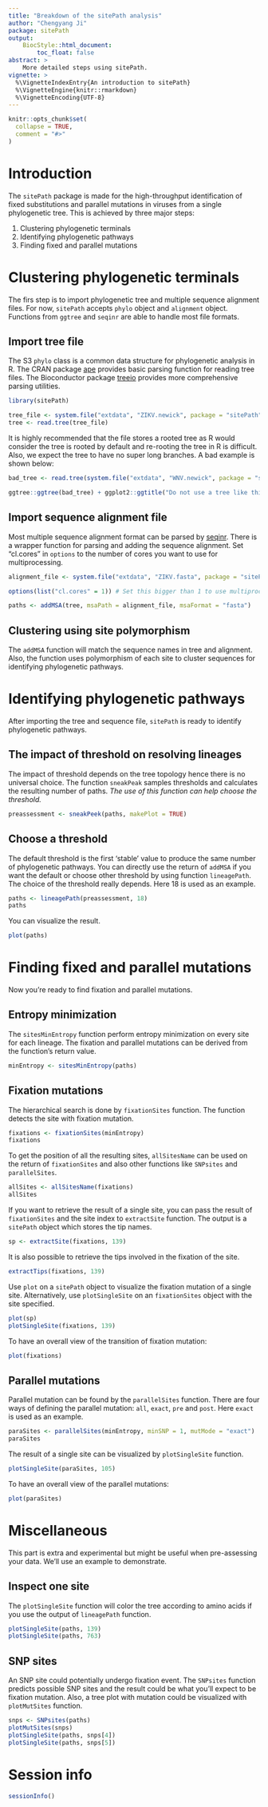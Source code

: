 ```yaml
---
title: "Breakdown of the sitePath analysis"
author: "Chengyang Ji"
package: sitePath
output: 
    BiocStyle::html_document:
        toc_float: false
abstract: >
    More detailed steps using sitePath.
vignette: >
  %\VignetteIndexEntry{An introduction to sitePath}
  %\VignetteEngine{knitr::rmarkdown}
  %\VignetteEncoding{UTF-8}
---
```


```r
knitr::opts_chunk$set(
  collapse = TRUE,
  comment = "#>"
)
```

# Introduction

The `sitePath` package is made for the high-throughput identification of fixed substitutions and parallel mutations in viruses from a single phylogenetic tree. This is achieved by three major steps:

1. Clustering phylogenetic terminals
2. Identifying phylogenetic pathways
3. Finding fixed and parallel mutations

# Clustering phylogenetic terminals

The firs step is to import phylogenetic tree and multiple sequence alignment files. For now, `sitePath` accepts `phylo` object and `alignment` object. Functions from `ggtree` and `seqinr` are able to handle most file formats.

## Import tree file

The S3 `phylo` class is a common data structure for phylogenetic analysis in R. The CRAN package [ape](https://cran.r-project.org/web/packages/ape/index.html) provides basic parsing function for reading tree files. The Bioconductor package [treeio](https://bioconductor.org/packages/release/bioc/html/treeio.html) provides more comprehensive parsing utilities.


```r
library(sitePath)

tree_file <- system.file("extdata", "ZIKV.newick", package = "sitePath")
tree <- read.tree(tree_file)
```

It is highly recommended that the file stores a rooted tree as R would consider the tree is rooted by default and re-rooting the tree in R is difficult. Also, we expect the tree to have no super long branches. A bad example is shown below:

```r
bad_tree <- read.tree(system.file("extdata", "WNV.newick", package = "sitePath"))

ggtree::ggtree(bad_tree) + ggplot2::ggtitle("Do not use a tree like this")
```


## Import sequence alignment file

Most multiple sequence alignment format can be parsed by [seqinr](https://cran.r-project.org/web/packages/seqinr/index.html). There is a wrapper function for parsing and adding the sequence alignment. Set "cl.cores" in `options` to the number of cores you want to use for multiprocessing.

```r
alignment_file <- system.file("extdata", "ZIKV.fasta", package = "sitePath")

options(list("cl.cores" = 1)) # Set this bigger than 1 to use multiprocessing

paths <- addMSA(tree, msaPath = alignment_file, msaFormat = "fasta")
```

## Clustering using site polymorphism

The `addMSA` function will match the sequence names in tree and alignment. Also, the function uses polymorphism of each site to cluster sequences for identifying phylogenetic pathways.

# Identifying phylogenetic pathways

After importing the tree and sequence file, `sitePath` is ready to identify phylogenetic pathways.

## The impact of threshold on resolving lineages

The impact of threshold depends on the tree topology hence there is no universal choice. The function `sneakPeak` samples thresholds and calculates the resulting number of paths. *The use of this function can help choose the threshold.*

```r
preassessment <- sneakPeek(paths, makePlot = TRUE)
```

## Choose a threshold

The default threshold is the first 'stable' value to produce the same number of phylogenetic pathways. You can directly use the return of `addMSA` if you want the default or choose other threshold by using function `lineagePath`. The choice of the threshold really depends. Here 18 is used as an example.

```r
paths <- lineagePath(preassessment, 18)
paths
```

You can visualize the result.

```r
plot(paths)
```

# Finding fixed and parallel mutations

Now you're ready to find fixation and parallel mutations.

## Entropy minimization

The `sitesMinEntropy` function perform entropy minimization on every site for each lineage. The fixation and parallel mutations can be derived from the function's return value.

```r
minEntropy <- sitesMinEntropy(paths)
```

## Fixation mutations

The hierarchical search is done by `fixationSites` function. The function detects the site with fixation mutation.

```r
fixations <- fixationSites(minEntropy)
fixations
```

To get the position of all the resulting sites, `allSitesName` can be used on the return of `fixationSites` and also other functions like `SNPsites` and `parallelSites`. 

```r
allSites <- allSitesName(fixations)
allSites
```

If you want to retrieve the result of a single site, you can pass the result of `fixationSites` and the site index to `extractSite` function. The output is a `sitePath` object which stores the tip names.

```r
sp <- extractSite(fixations, 139)
```

It is also possible to retrieve the tips involved in the fixation of the site.

```r
extractTips(fixations, 139)
```

Use `plot` on a `sitePath` object to visualize the fixation mutation of a single site. Alternatively, use `plotSingleSite` on an `fixationSites` object with the site specified.

```r
plot(sp)
plotSingleSite(fixations, 139)
```

To have an overall view of the transition of fixation mutation:

```r
plot(fixations)
```

## Parallel mutations

Parallel mutation can be found by the `parallelSites` function. There are four ways of defining the parallel mutation: `all`, `exact`, `pre` and `post`. Here `exact` is used as an example.

```r
paraSites <- parallelSites(minEntropy, minSNP = 1, mutMode = "exact")
paraSites
```

The result of a single site can be visualized by `plotSingleSite` function.

```r
plotSingleSite(paraSites, 105)
```

To have an overall view of the parallel mutations:

```r
plot(paraSites)
```

# Miscellaneous

This part is extra and experimental but might be useful when pre-assessing your data. We'll use an example to demonstrate.

## Inspect one site

The `plotSingleSite` function will color the tree according to amino acids if you use the output of `lineagePath` function.

```r
plotSingleSite(paths, 139)
plotSingleSite(paths, 763)
```

## SNP sites

An SNP site could potentially undergo fixation event. The `SNPsites` function predicts possible SNP sites and the result could be what you'll expect to be fixation mutation. Also, a tree plot with mutation could be visualized with `plotMutSites` function.

```r
snps <- SNPsites(paths)
plotMutSites(snps)
plotSingleSite(paths, snps[4])
plotSingleSite(paths, snps[5])
```

# Session info {.unnumbered}
```r
sessionInfo()
```
